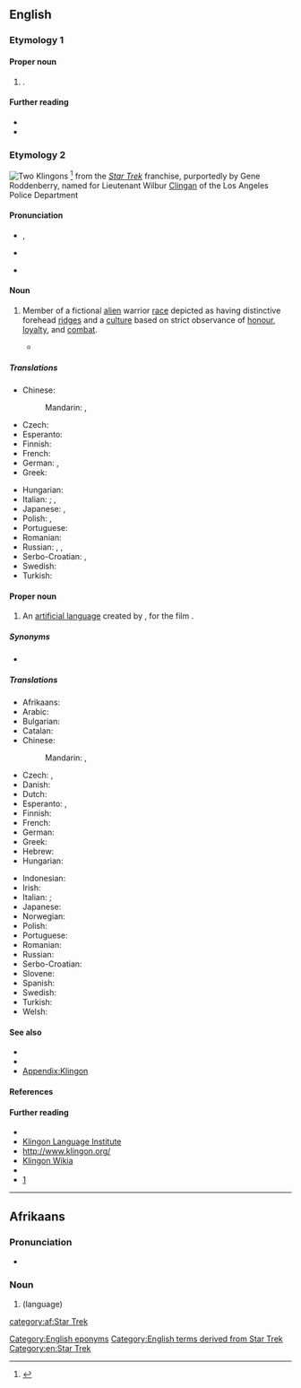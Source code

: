 {{also|klingon}}
==English==

===Etymology 1===
{{rfe|en}}

====Proper noun====
{{en-proper-noun|s}}

# {{surname|en|nodot=1}}.

====Further reading====
* {{R:en:DAFN}}
* {{R:en:Forebears|klingon}}

===Etymology 2===
[[File:Riverside Trek Fest 2014 (14349292930).jpg|thumb|right|alt=Photograph of two people in Klingon costume|Two Klingons]]
{{circa|1960s}}<ref>{{R:Lexico|pos=n}}</ref> from the ''[[w:Star Trek|Star Trek]]'' franchise, purportedly by Gene Roddenberry, named for Lieutenant Wilbur [[Clingan]] of the Los Angeles Police Department

====Pronunciation====
* {{enPR|klĭng'ŏn}}, {{IPA|en|/ˈklɪŋɒn/}}
* {{audio|en|LL-Q1860 (eng)-Vealhurl-Klingon.wav|Audio (Southern England)}}
* {{a|US}} {{IPA|en|/ˈklɪŋɑn/|/ˈkliŋɑn/}}

====Noun====
{{en-noun}}

# {{lb|en|countable}} Member of a fictional [[alien]] warrior [[race]] depicted as having distinctive forehead [[ridge]]s and a [[culture]] based on strict observance of [[honour]], [[loyalty]], and [[combat]].
#* {{quote-av
|en
|date=March 23, 1967
|author={{w|Leonard Nimoy}}, {{w|William Shatner}}
|title={{w|Errand of Mercy}}
|series={{w|Star Trek: The Original Series}}
|publisher={{w|Paramount Domestic Television}}
|oclc=42867221
|passage=SPOCK: Captain, we've reached the designated position for scanning the coded directive tape.<br>KIRK: Good. We've both guessed right. Negotiations with the '''Klingon''' Empire are on the verge of breaking down. Starfleet Command anticipates a surprise attack. We are to proceed to Organia and take whatever steps are necessary to prevent the '''Klingons''' from using it as a base.}}

=====Translations=====
{{trans-top|member of an alien warrior race in the Star Trek universe}}
* Chinese:
*: Mandarin: {{t+|cmn|克林貢}}, {{t+|cmn|克林贡|tr=Kèlíngòng}}
* Czech: {{t|cs|Klingon|m}}
* Esperanto: {{t+|eo|klingono}}
* Finnish: {{t+|fi|klingon}}
* French: {{t+|fr|Klingon|m}}
* German: {{t+|de|Klingone|m}}, {{t|de|Klingonin|f}}
* Greek: {{t|el|Κλίγκον|n}}
{{trans-mid}}
* Hungarian: {{t+|hu|klingon}}
* Italian: {{t+|it|klingon}}; {{t|it|klingoniano|m}}, {{t|it|klingoniana|f}}
* Japanese: {{t|ja|クリンゴン人}}, {{t|ja|クリンゴンじん|tr=kuringon jin}}
* Polish: {{t+|pl|Klingon|m}}, {{t|pl|Klingonka|f}}
* Portuguese: {{t+|pt|klingon|m|f}}
* Romanian: {{t|ro|klingonian|m}}
* Russian: {{t|ru|клингон|m}}, {{t|ru|клингонец|m}}, {{t|ru|клингонка|f}}
* Serbo-Croatian: {{t|sh|клингонац|m|tr=klingonac|sc=Cyrl}}, {{t|sh|клингонка|f|tr=klingonka|sc=Cyrl}}
* Swedish: {{t+|sv|klingon|c}}
* Turkish: {{t|tr|Klingon}}
{{trans-bottom}}

====Proper noun====
{{en-proper noun}}

# An [[artificial language]] created by {{w|lang=en|Marc Okrand}}, for the film ''{{w|lang=en|Star Trek II: The Wrath of Khan}}''.

=====Synonyms=====
* {{l|en|Klingonese}}

=====Translations=====
{{trans-top|the language}}
* Afrikaans: {{t+|af|Klingon}}
* Arabic: {{t|ar|كْلِينْغُونِيَّة|f}}
* Bulgarian: {{t|bg|клингонски|m}}
* Catalan: {{t+|ca|klingon|m}}
* Chinese:
*: Mandarin: {{t+|cmn|克林貢語|sc=Hani}}, {{t+|cmn|克林贡语|tr=Kèlíngòngyǔ|sc=Hani}}
* Czech: {{t|cs|klingonský|m}}, {{t+|cs|klingonština|f}}
* Danish: {{t|da|klingonsk}}
* Dutch: {{t+|nl|Klingon}}
* Esperanto: {{t|eo|[[klingona]] [[lingvo]]}}, {{t|eo|la klingona}}
* Finnish: {{t+|fi|klingon}}
* French: {{t+|fr|klingon|m}}
* German: {{t+|de|Klingonisch|n}}
* Greek: {{t|el|[[γλώσσα]] [[Κλίγκον]]|f}}
* Hebrew: {{t|he|קלינגונית|f|tr=klingónit}}
* Hungarian: {{t+|hu|klingon}}
{{trans-mid}}
* Indonesian: {{t|id|bahasa klingon}}
* Irish: {{t|ga|Tliongáinis|f}}
* Italian: {{t|it|Klingon|m}}; {{t|it|Klingoniano|m}}
* Japanese: {{t|ja|クリンゴン語|tr=[[クリンゴンご]], kuringongo}}
* Norwegian: {{t|no|klingonsk}}
* Polish: {{t+|pl|klingoński|m}}
* Portuguese: {{t+|pt|klingon}}
* Romanian: {{t|ro|klingoniană|f}}
* Russian: {{t|ru|клингонский|m}}
* Serbo-Croatian: {{t|sh|клингонски|m|tr=klingonski|sc=Cyrl}}
* Slovene: {{t|sl|klingonski|m}}
* Spanish: {{t|es|klingon|m}}
* Swedish: {{t+|sv|klingonska}}
* Turkish: {{t+|tr|Klingonca}}
* Welsh: {{t|cy|klingon}}
{{trans-bottom}}

====See also====
* {{pedialite}}
* {{l|en|Qapla'}}
* [[Appendix:Klingon]]

====References====
<references/>

====Further reading====
* {{R:OneLook}}
* [https://web.archive.org/web/20101113055831/http://www.kli.org/ Klingon Language Institute]
* [http://www.klingon.org/ http://www.klingon.org/]
* [http://klingon.wikia.com/ Klingon Wikia]
* {{Linguist List|code=tlh}}
* [http://memory-alpha.org/wiki/Klingon]

[[Category:English eponyms]]
[[Category:English terms derived from Star Trek]]
[[Category:en:Star Trek]]
{{C|en|Celestial inhabitants}}
{{topics|en|Artificial languages}}

----

==Afrikaans==

===Pronunciation===
* {{audio|af|LL-Q14196 (afr)-Oesjaar-Klingon.wav|Audio}}

===Noun===
{{af-noun|-}}

# {{l|en|Klingon}} (language)

[[category:af:Star Trek]]

{{topics|af|Artificial languages}}